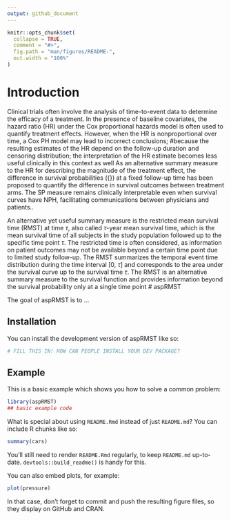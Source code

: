 ```yaml
---
output: github_document
---
```


<!-- README.md is generated from README.Rmd. Please edit that file -->

```r
knitr::opts_chunk$set(
  collapse = TRUE,
  comment = "#>",
  fig.path = "man/figures/README-",
  out.width = "100%"
)
```

# Introduction
Clinical trials often involve the analysis of time-to-event data
to determine the efficacy of a treatment.
In the presence of baseline covariates, the hazard ratio (HR) under the Cox proportional hazards model is often used to quantify treatment effects. 
However, when the HR is nonproportional over time, 
a Cox PH model may lead to incorrect conclusions;
#because the resulting estimates of the HR depend on the follow-up duration and censoring distribution;
the interpretation of the HR estimate becomes less useful clinically in this context as well 
As an alternative summary measure to the HR for describing the magnitude of the treatment effect,
the difference in survival probabilities ({\bf SPs}) at a fixed follow-up time has been proposed 
to quantify the difference in survival outcomes between treatment arms.
The SP measure remains clinically interpretable even when survival curves have NPH,
facilitating communications between physicians and patients.. 

An alternative yet useful summary measure is the
restricted mean survival time (RMST) at time $\tau$,
also called $\tau$-year mean survival time,
which is the mean survival time of all subjects
in the study population followed up to the
specific time point $\tau$. 
The restricted time is often considered, 
as information on patient outcomes may not be available
beyond a certain time point due to limited study follow-up. 
The RMST summarizes the temporal event time distribution
during the time interval [0, $\tau$] and corresponds
to the area under the survival curve up to
the survival time $\tau$. 
The RMST is an alternative summary measure to the survival function
and provides information beyond the
survival probability only at a single time point
# aspRMST

<!-- badges: start -->
<!-- badges: end -->

The goal of aspRMST is to ...

## Installation

You can install the development version of aspRMST like so:

``` r
# FILL THIS IN! HOW CAN PEOPLE INSTALL YOUR DEV PACKAGE?
```

## Example

This is a basic example which shows you how to solve a common problem:

```r
library(aspRMST)
## basic example code
```

What is special about using `README.Rmd` instead of just `README.md`? You can include R chunks like so:

```r
summary(cars)
```

You'll still need to render `README.Rmd` regularly, to keep `README.md` up-to-date. `devtools::build_readme()` is handy for this.

You can also embed plots, for example:

```r
plot(pressure)
```

In that case, don't forget to commit and push the resulting figure files, so they display on GitHub and CRAN.
